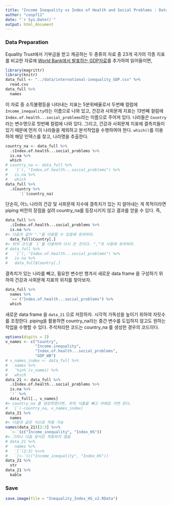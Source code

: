 ```yaml
---
title: "Income Inequality vs Index of Health and Social Problems : Data with Piping"
author: "coop711"
date: "`r Sys.Date()`"
output: html_document
---
```


### Data Preparation

Equality Trust에서 기부금을 받고 제공하는 두 종류의 자료 중 23개 국가의 각종 지표를 비교한 자료에 [World Bank에서 발표하는 GDP자료](https://en.wikipedia.org/wiki/List_of_countries_by_GDP_(PPP)_per_capita)를 추가하여 읽어들이면,

```r
library(magrittr)
library(knitr)
data_full <- "../data/international-inequality_GDP.csv" %>%
  read.csv
data_full %>% 
  names
```

이 자료 중 소득불평등을 나타내는 지표는 5분위배율로서 두번째 컬럼에 `Income_inequality`라는 이름으로 나와 있고, 건강과 사회문제 지표는 13번째 컬럼에 `Index.of.health...social_problems`라는 이름으로 주어져 있다. 나라들은 `Country`라는 변수명으로 첫번째 컬럼에 나와 있다. 그리고, 건강과 사회문제 지표에 결측치들이 있기 때문에 먼저 이 나라들을 제외하고 분석작업을 수행하여야 한다.
`which()`를 이용하여 해당 인덱스를 찾고, 나라명을 추출한다.

```r
country_na <- data_full %>%
  .$Index.of.health...social_problems %>%
  is.na %>% 
  which
# country_na <- data_full %>%
#   `[`(, "Index.of.health...social_problems") %>%
#   is.na %>%
#   which
data_full %>% 
  .$Country %>% 
      `[`(country_na)
```
단순히, 어느 나라의 건강 및 사회문제 지수에 결측치가 있는 지 알아내는 게 목적이라면 piping 버전의 장점을 살려 country_na를 등장시키지 않고 결과를 얻을 수 있다. 즉,

```r
data_full %>%
  .$Index.of.health...social_problems %>%
  is.na %>%
#> 다음과 같이 "."을 이용할 수 있음에 유의하라.
  data_full$Country[.]
#> 위의 코드를 `[`를 이용하여 다시 쓴 것이다. ","의 사용에 유의하라.
# data_full %>%
#   `[`(, "Index.of.health...social_problems") %>%
#   is.na %>%
#   data_full$Country[.]
```

결측치가 있는 나라를 빼고, 필요한 변수만 챙겨서 새로운 data frame 을 구성하기 위하여 건강과 사회문제 지표의 위치를 찾아보자.

```r
data_full %>% 
  names %>%
  `==`("Index.of.health...social_problems") %>%
  which
```

새로운 data frame 을 `data_21` 으로 저장하자. 시각적 가독성을 높이기 위하여 자릿수를 조정한다. piping을 활용하면 country_na라는 중간 변수를 도입하지 않고도 원하는 작업을 수행할 수 있다. 주석처리한 코드는 country_na 를 생성한 경우의 코드이다. 

```r
options(digits = 2)
v_names <- c("Country", 
             "Income.inequality", 
             "Index.of.health...social_problems", 
             "GDP_WB")
# v_names_index <- data_full %>% 
#   names %>% 
#   `%in%`(v_names) %>%
#   which 
data_21 <- data_full %>%
  .$Index.of.health...social_problems %>%
  is.na %>%
  `!` %>%
  data_full[., v_names]
#> country_na 를 생성하였다면, 위의 넉줄을 뺴고 아래로 가면 된다.
#  `[`(-country_na, v_names_index)
data_21 %>%
  names
#> 다음과 같은 식으로 적용 가능
names(data_21)[2:3] %<>%
  `<-`(c("Income_inequality", "Index_HS"))
#> 그러나 다음 방식은 작동하지 않음
# data_21 %>%
#   names %>%
#   `[`(2:3) %<>%
#   `[<-`(c("Income_inequality", "Index_HS"))
data_21 %>% 
  str
data_21 %>% 
  kable
```

### Save

```r
save.image(file = "Inequality_Index_HS_v2.RData")
```











